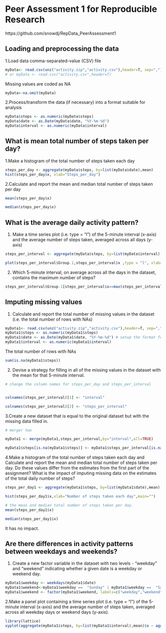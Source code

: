 

# Peer Assessment 1 for Reproducible Research

https://github.com/snowdj/RepData_PeerAssessment1

## Loading and preprocessing the data

1.Load data comma-separated-value (CSV) file

```r
myData<- read.csv(unz("activity.zip","activity.csv"),header=T, sep=",")
# or myData <- read.csv("activity.csv",header=T)
```


Missing values are coded as NA

```r
myData<-na.omit(myData)
```

2.Process/transform the data (if necessary) into a format suitable for  analysis

```r
myData$steps <- as.numeric(myData$steps)
myData$date <- as.Date(myData$date, "%Y-%m-%d")
myData$interval <- as.numeric(myData$interval)
```

## What is mean total number of steps taken per day?

1.Make a histogram of the total number of steps taken each day

```r
steps_per_day <- aggregate(myData$steps, by=list(myData$date),mean)
hist(steps_per_day$x, xlab="Steps_per_day")
```
2.Calculate and report the mean and median total number of steps taken per day

```r
mean(steps_per_day$x)

median(steps_per_day$x)

```
## What is the average daily activity pattern?

1. Make a time series plot (i.e. type = "l") of the 5-minute interval (x-axis) and the average number of steps taken, averaged across all days (y-axis)

```r
steps_per_interval <- aggregate(myData$steps, by=list(myData$interval),mean)

plot(steps_per_interval$Group.1,steps_per_interval$x ,type = "l", xlab="Interval",ylab="Average number of steps take")
```
2. Which 5-minute interval, on average across all the days in the dataset, contains the maximum number of steps?

```r
steps_per_interval$Group.1[steps_per_interval$x==max(steps_per_interval$x)]
```
## Imputing missing values

1. Calculate and report the total number of missing values in the dataset (i.e. the total number of rows with NAs)

```r
myData1<- read.csv(unz("activity.zip","activity.csv"),header=T, sep=",")
myData1$steps <- as.numeric(myData1$steps)
myData1$date <- as.Date(myData1$date, "%Y-%m-%d") # setup the format for the date
myData1$interval <- as.numeric(myData1$interval)
```

The total number of rows with NAs
```r
sum(is.na(myData1$steps))
```

2. Devise a strategy for filling in all of the missing values in the dataset with the mean for that 5-minute interval.

```r

# change the column names for steps_per_day and steps_per_interval


colnames(steps_per_interval)[1] <- "interval"

colnames(steps_per_interval)[2] <- "steps_per_interval"

```


3.Create a new dataset that is equal to the original dataset but with the missing data filled in.

```r
# merger two 

myData1 <- merge(myData1,steps_per_interval,by="interval",all=TRUE)

myData1$steps[is.na(myData1$steps)] <- myData1$steps_per_interval[is.na(myData1$steps)]

```

4.Make a histogram of the total number of steps taken each day and Calculate and report the mean and median total number of steps taken per day. Do these values differ from the estimates from the first part of the assignment? What is the impact of imputing missing data on the estimates of the total daily number of steps?

```r
steps_per_day1 <- aggregate(myData1$steps, by=list(myData1$date),mean)

hist(steps_per_day1$x,xlab="Number of steps taken each day",main="")

# the mean and median total number of steps taken per day.
mean(steps_per_day1$x)

median(steps_per_day1$x)

```

It has no impact.

## Are there differences in activity patterns between weekdays and weekends?

1. Create a new factor variable in the dataset with two levels - "weekday" and "weekend" indicating whether a given date is a weekday or weekend day.

```r
myData1$weekday <- weekdays(myData1$date)
myData1$weekend<-myData1$weekday ==  "Sunday" | myData1$weekday ==  "Saturday" 
myData1$weekend <- factor(myData1$weekend, labels=c("weekday","weekend"))
```
2.Make a panel plot containing a time series plot (i.e. type = "l") of the 5-minute interval (x-axis) and the average number of steps taken, averaged across all weekday days or weekend days (y-axis). 
```r
library(lattice)
xyplot(aggregate(myData1$steps, by=list(myData1$interval),mean)$x ~ aggregate(myData1$steps, by=list(myData1$interval),mean)$Group.1 | weekend, data = myData1, type = "l", layout = c(1, 2), xlab = "Interval",ylab = "Number of steps")
```